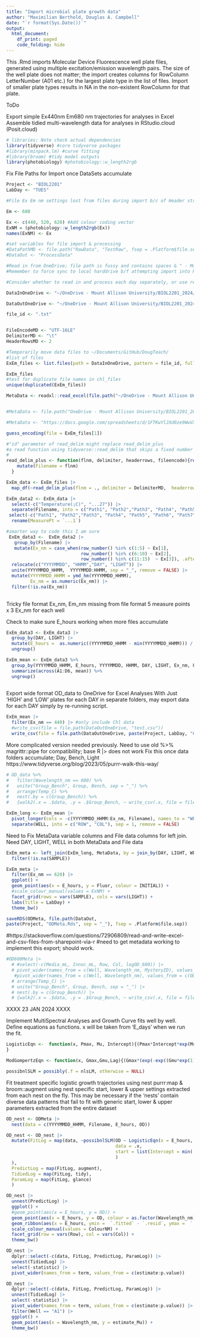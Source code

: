 ```yaml
---
title: "Import microbial plate growth data"
author: "Maximilian Berthold, Douglas A. Campbell"
date: "`r format(Sys.Date())`"
output:
  html_document:
    df_print: paged
    code_folding: hide
---
```


This .Rmd imports Molecular Device Fluorescence well plate files, generated using multiple excitation/emission wavelength pairs.
The size of the well plate does not matter; the import creates columns for RowColumn LetterNumber (A01 etc.) for the largest plate type in the list of files.
Import of smaller plate types results in NA in the non-existent RowColumn for that plate.

ToDo

Export simple Ex440nm Em680 nm trajectories for analyses in Excel
Assemble tidied multi-wavelength data for analyses in RStudio.cloud (Posit.cloud)


```r
# libraries; Note check actual dependencies
library(tidyverse) #core tidyverse packages
#library(minpack.lm) #curve fitting
#library(broom) #tidy model outputs
library(photobiology) #photobiology::w_length2rgb

```

Fix File Paths for Import once DataSets accumulate
```r
Project <- "BIOL2201"
LabDay <- "TUES"

#File Ex Em nm settings lost from files during import b/c of Header structure

Em <- 680

Ex <- c(440, 520, 620) #Add colour coding vector
ExNM = (photobiology::w_length2rgb(Ex))
names(ExNM) <- Ex

#set variables for file import & processing
#DataPathMD <- file.path("RawData", "TestRaw", fsep = .Platform$file.sep)
#DataOut <- "ProcessData"

#Read in from OneDrive; file path is fussy and contains spaces & " - Mount Allison University"
#Remember to force sync to local harddrive b/f attempting import into RStudio

#Consider whether to read in and process each day separately, or use recursive read in to accumulate files from all days together, then filter upon output?

DataInOneDrive <- "~/OneDrive - Mount Allison University/BIOL2201_2024/WI2024Labs/LAB3_MicroGrowth/TUESDAY_GrowthData"

DataOutOneDrive <- "~/OneDrive - Mount Allison University/BIOL2201_2024/WI2024Labs/LAB3_MicroGrowth/TUES_StudentData"

file_id <- ".txt"


FileEncodeMD <- "UTF-16LE" 
DelimiterMD <- "\t"
HeaderRowsMD <- 2

#Temporarily move data files to ~/Documents/GitHub/DougTeach/
#list of files
ExEm_files <- list.files(path = DataInOneDrive, pattern = file_id, full.names = TRUE)

ExEm_files
#test for duplicate file names in chl_files
unique(duplicated(ExEm_files))

MetaData <- readxl::read_excel(file.path("~/OneDrive - Mount Allison University/BIOL2201_2024/WI2024Labs/LAB3_MicroGrowth/WellPlateMetaData.xlsx"), sheet = LabDay)


#MetaData <- file.path("OneDrive - Mount Allison University/BIOL2201_2024/BIOL2201LabMaterials/MicrobialGrowth/WellPlateMetaDataTest.xlsx")

#MetaData <- "https://docs.google.com/spreadsheets/d/1FTKwYlJXd0ze9WwVXCvtwe5qkpN3_HNbeeM3hg7xnrI/edit#gid=0"

```


```r
guess_encoding(file = ExEm_files[1])

```

```r
#"id" parameter of read_delim might replace read_delim_plus
#a read function using tidyverse::read_delim that skips a fixed number of header rows, and adds columns to the dataframe containing the filename and the file creation date time.
# 
read_delim_plus <- function(flnm, delimiter, headerrows, fileencode){read_delim(flnm, delim = delimiter,  col_names = TRUE,  skip = headerrows, escape_double = FALSE,  locale = locale(encoding = fileencode), trim_ws = TRUE) |>
    mutate(Filename = flnm)
  }

ExEm_data <- ExEm_files |>
  map_df(~read_delim_plus(flnm = ., delimiter = DelimiterMD,  headerrows = HeaderRowsMD,  fileencode = FileEncodeMD))

```


```r
ExEm_data2 <- ExEm_data |>
  select(-c("Temperature(¡C)", "...27")) |>
  separate(Filename, into = c("Path1", "Path2","Path3", "Path4", "Path5", "Path6", "Path7", "Path8","Path9", "Path10", "Path11", "YYYYMMDD", "HHMM","DAY", "LIGHT", "txt"), sep = "([\\/\\_\\.])", remove = FALSE) |>
 select(-c("Path1", "Path2","Path3", "Path4", "Path5", "Path6", "Path7", "Path8","Path9", "Path10", "Path11",  "txt")) |>
  rename(MeasurePt = `...1`)

#smarter way to code this I am sure
 ExEm_data3 <-  ExEm_data2 |>
   group_by(Filename) |>
   mutate(Ex_nm = case_when(row_number() %in% c(1:5) ~ Ex[1],
                            row_number() %in% c(6:10) ~ Ex[2],
                            row_number() %in% c(11:15)  ~ Ex[3]), .after = MeasurePt) |>
  relocate(c("YYYYMMDD", "HHMM","DAY", "LIGHT")) |>
  unite(YYYYMMDD_HHMM,  YYYYMMDD:HHMM, sep = "_", remove = FALSE) |>
  mutate(YYYYMMDD_HHMM = ymd_hm(YYYYMMDD_HHMM), 
         Ex_nm = as.numeric(Ex_nm)) |>
  filter(!is.na(Ex_nm))
  
```

Tricky file format
Ex_nm, Em_nm missing from file format
5 measure points x 3 Ex_nm for each well

Check to make sure E_hours working when more files accumulate
```r
ExEm_data3 <- ExEm_data3 |>
  group_by(DAY, LIGHT) |>
  mutate(E_hours =  as.numeric((YYYYMMDD_HHMM - min(YYYYMMDD_HHMM))) / 3600, .after = YYYYMMDD_HHMM) |>
  ungroup()
```

```r

ExEm_mean <- ExEm_data3 %>%
  group_by(YYYYMMDD_HHMM, E_hours, YYYYMMDD, HHMM, DAY, LIGHT, Ex_nm, Filename) %>%
  summarize(across(A1:D6, mean)) %>%
  ungroup()
  
```

Export wide format OD_data to OneDrive for Excel Analyses
With Just 'HIGH' and 'LOW' plates for each DAY in separate folders, may export data for each DAY simply by re-running script.

```r

ExEm_mean |>
  filter(Ex_nm == 440) |> #only include Chl data
  #write_csv(file = file.path(DataOutOneDrive, "test.csv"))
  write_csv(file = file.path(DataOutOneDrive, paste(Project, LabDay, "Chl", ".csv", sep = "_")))

```


More complicated version needed previously.
Need to use old %>% magrittr::pipe for compatibility; base R |> does not work
Fix this once data folders accumulate; Day, Bench, Light
https://www.tidyverse.org/blog/2023/05/purrr-walk-this-way/

```r
# OD_data %>%
#   filter(Wavelength_nm == 600) %>%
#   unite("Group_Bench", Group, Bench, sep = "_") %>%
#   arrange(Temp_C) %>%
#   nest(.by = c(Group_Bench)) %>%
#   {walk2(.x = .$data, .y = .$Group_Bench, ~ write_csv(.x, file = file.path("..", "..", "..", "..", DataOneDrive, str_c(.y, ".csv"))))}

```


```r
ExEm_long <- ExEm_mean |>
  pivot_longer(cols = -c(YYYYMMDD_HHMM:Ex_nm, Filename), names_to = "WELL", values_to = "Fluor") |>
  separate(WELL, into = c("ROW", "COL"), sep = 1, remove = FALSE)

```

Need to Fix MetaData variable columns and File data columns for left join.
Need DAY, LIGHT, WELL in both MetaData and File data
```r
ExEm_meta <- left_join(ExEm_long, MetaData, by = join_by(DAY, LIGHT, WELL)) |>
  filter(!is.na(SAMPLE))

```

```r
ExEm_meta |>
  filter(Ex_nm == 620) |>
  ggplot() +
  geom_point(aes(x = E_hours, y = Fluor, colour = INITIAL)) +
  #scale_colour_manual(values = ExNM) +
  facet_grid(rows = vars(SAMPLE), cols = vars(LIGHT)) +
  labs(title = LabDay) +
  theme_bw()
```



```r
saveRDS(ODMeta, file.path(DataOut, 
paste(Project, "ODMeta.Rds", sep = "_"), fsep = .Platform$file.sep))

```

#https://stackoverflow.com/questions/72906809/read-and-write-excel-and-csv-files-from-sharepoint-via-r
#need to get metadata working to implement this export; should work.
```r
#OD600Meta |>
  # #select(-c(Media_mL, Innoc_mL, Row, Col, logOD_600)) |>
  # pivot_wider(names_from = c(Well, Wavelength_nm, MysteryID), values_from = c(OD)) |>
   #pivot_wider(names_from = c(Well, Wavelength_nm), values_from = c(OD)) |>
  # arrange(Temp_C) |>
  # unite("Group_Bench", Group, Bench, sep = "_") |>
  # nest(.by = c(Group_Bench)) |>
  # {walk2(.x = .$data, .y = .$Group_Bench, ~ write_csv(.x, file = file.path("..", "..", "..", "..", DataOneDrive, str_c(.y, ".csv"))))}

```

XXXX 23 JAN 2024 XXXX

Implement MultiSpectral Analyses and Growth Curve fits well by well.
Define equations as functions.
x will be taken from 'E_days' when we run the fit.
```r
LogisticEqn <-  function(x, Pmax, Mu, Intercept){(Pmax*Intercept*exp(Mu*x))/(Pmax + (Intercept*(exp(Mu*x)-1)))
}

ModGompertzEqn <- function(x, Gmax,Gmu,Lag){(Gmax*(exp(-exp((Gmu*exp(1))/Gmax*(Lag-x)+1))))}

possibnlSLM = possibly(.f = nlsLM, otherwise = NULL)
```

Fit treatment specific logistic growth trajectories using nest purrr:map & broom::augment using nest specific start, lower & upper settings extracted from each nest on the fly.
This may be necessary if the 'nests' contain diverse data patterns that fail to fit with generic start, lower & upper parameters extracted from the entire dataset

```r
OD_nest <- ODMeta |>
  nest(data = c(YYYYMMDD_HHMM, Filename, E_hours, OD))

OD_nest <- OD_nest |> 
  mutate(FitLog = map(data, ~possibnlSLM(OD ~ LogisticEqn(x = E_hours, Intercept, Mu, Pmax),
                                         data = .x,
                                         start = list(Intercept = min(.$OD, na.rm = TRUE), Mu = 0.1, Pmax = max(.$OD, na.rm = TRUE))
                                         )
  ),
  PredictLog = map(FitLog, augment),
  TidiedLog = map(FitLog, tidy),
  ParamLog = map(FitLog, glance)
  )

OD_nest |>
  unnest(PredictLog) |>
  ggplot() + 
  #geom_point(aes(x = E_hours, y = OD)) +
  geom_point(aes(x = E_hours, y = OD, colour = as.factor(Wavelength_nm))) + 
  geom_ribbon(aes(x = E_hours, ymin =  `.fitted` - `.resid`, ymax =  `.fitted` + `.resid`, colour = as.factor(Wavelength_nm))) +
  scale_colour_manual(values = ColourNM) +
  facet_grid(row = vars(Row), col = vars(Col)) +
  theme_bw()

OD_nest |> 
  dplyr::select(-c(data, FitLog, PredictLog, ParamLog)) |>
  unnest(TidiedLog) |>
  select(-statistic) |>
  pivot_wider(names_from = term, values_from = c(estimate:p.value))

OD_nest |> 
  dplyr::select(-c(data, FitLog, PredictLog, ParamLog)) |>
  unnest(TidiedLog) |>
  select(-statistic) |>
  pivot_wider(names_from = term, values_from = c(estimate:p.value)) |>
  filter(Well == "A1") |>
  ggplot() +
  geom_point(aes(x = Wavelength_nm, y = estimate_Mu)) +
  theme_bw()

```

